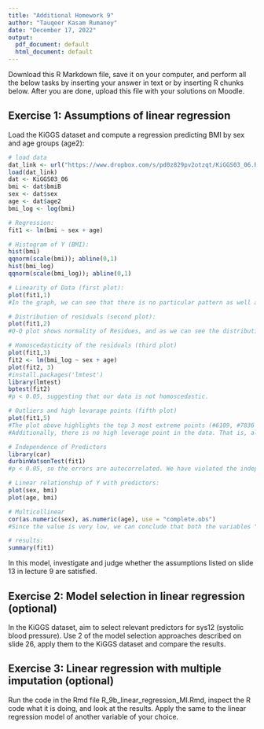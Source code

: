 ```yaml
---
title: "Additional Homework 9"
author: "Tauqeer Kasam Rumaney"
date: "December 17, 2022"
output:
  pdf_document: default
  html_document: default
---
```


Download this R Markdown file, save it on your computer, and perform all the below tasks by inserting your answer in text or by inserting R chunks below. After you are done, upload this file with your solutions on Moodle.

## Exercise 1: Assumptions of linear regression

Load the KiGGS dataset and compute a regression predicting BMI by sex and age groups (age2):

```r
# load data
dat_link <- url("https://www.dropbox.com/s/pd0z829pv2otzqt/KiGGS03_06.RData?dl=1")
load(dat_link)
dat <- KiGGS03_06
bmi <- dat$bmiB
sex <- dat$sex
age <- dat$age2
bmi_log <- log(bmi)

# Regression:
fit1 <- lm(bmi ~ sex + age)

# Histogram of Y (BMI):
hist(bmi)
qqnorm(scale(bmi)); abline(0,1)
hist(bmi_log)
qqnorm(scale(bmi_log)); abline(0,1)

# Linearity of Data (first plot):
plot(fit1,1)
#In the graph, we can see that there is no particular pattern as well as the horizontal line is close to zero throughout in the residual plot. This suggests that we can assume linear relationship between the predictors and the outcome variables.

# Distribution of residuals (second plot):
plot(fit1,2)
#Q-Q plot shows normality of Residues, and as we can see the distribution follows the straight line in the intervals of -4 to +1.5 and it doesn't follow the line otherwise, so we can conclude that it is normal in the interval of -4 to +1.5 and not normal otherwise

# Homoscedasticity of the residuals (third plot)
plot(fit1,3)
fit2 <- lm(bmi_log ~ sex + age)
plot(fit2, 3)
#install.packages('lmtest')
library(lmtest)
bptest(fit2)
#p < 0.05, suggesting that our data is not homoscedastic.

# Outliers and high levarage points (fifth plot)
plot(fit1,5)
#The plot above highlights the top 3 most extreme points (#6109, #7836 and #12638), with a standardized residuals above +6. Since, there are outliers that exceed 3 standard deviations, so we can ignore the outliers.
#Additionally, there is no high leverage point in the data. That is, all data points, have a leverage statistic below 2(p + 1)/n = 6/17640 = 3.4e-4.

# Independence of Predictors
library(car)
durbinWatsonTest(fit1)
#p < 0.05, so the errors are autocorrelated. We have violated the independence assumption.

# Linear relationship of Y with predictors:
plot(sex, bmi)
plot(age, bmi)

# Multicollinear
cor(as.numeric(sex), as.numeric(age), use = "complete.obs")
#Since the value is very low, we can conclude that both the variables "sex" and "age2" are not related.

# results:
summary(fit1)
```

In this model, investigate and judge whether the assumptions listed on slide 13 in lecture 9 are satisfied.

## Exercise 2: Model selection in linear regression (optional)

In the KiGGS dataset, aim to select relevant predictors for sys12 (systolic blood pressure). Use 2 of the model selection approaches described on slide 26, apply them to the KiGGS dataset and compare the results.

## Exercise 3: Linear regression with multiple imputation (optional)

Run the code in the Rmd file R_9b_linear_regression_MI.Rmd, inspect the R code what it is doing, and look at the results. Apply the same to the linear regression model of another variable of your choice.

